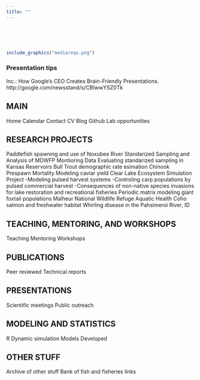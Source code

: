 ```yaml
---
title: ""
---
```

<br>
<br>
<br>
```r
include_graphics("media/eqs.png")
```
<!--z

library(knitr)
rmarkdown::render_site()# build website

# rmarkdown::render_site("index.Rmd")# build webpage
  q(save="no")  
-->


### Presentation tips

Inc.: How Google's CEO Creates Brain-Friendly Presentations. http://google.com/newsstand/s/CBIwwYSZ0Tk

## MAIN
Home
Calendar
Contact
CV
Blog
Github
Lab opportunities

## RESEARCH PROJECTS
Paddlefish spawning and use of Noxubee River
Standarized Sampling and Analysis of MDWFP Montioring Data
Evaluating standarized sampling in Kansas Reservoirs
Bull Trout demographic rate esimation
Chinook Prespawn Mortality
Modeling caviar yield
Clear Lake Ecosystem Simulation Project
      -Modeling pulsed harvest systems
      -Controling carp populations by pulsed commercial harvest
      -Consequences of non-native species invasions for
          lake restoration and recreational fisheries
Periodic matrix modeling giant foxtail populations
Malheur National Wildlife Refuge Aquatic Health
Coho salmon and freshwater habitat
Whirling disease in the Pahsimeroi River, ID

## TEACHING, MENTORING, AND WORKSHOPS
Teaching
Mentoring
Workshops

## PUBLICATIONS
Peer reviewed
Technical reports

## PRESENTATIONS
Scientific meetings
Public outreach

## MODELING AND STATISTICS
R
Dynamic simulation
Models Developed

## OTHER STUFF
Archive of other stuff
Bank of fish and fisheries links
